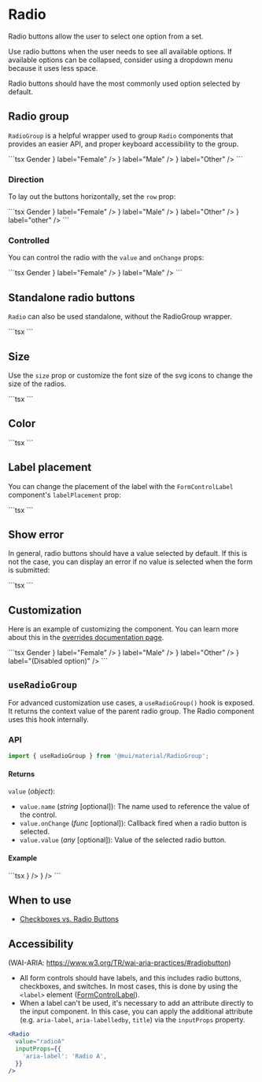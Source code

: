 
# Radio

<p className="description">
  Radio buttons allow the user to select one option from a set.
</p>

Use radio buttons when the user needs to see all available options.
If available options can be collapsed, consider using a dropdown menu because it uses less space.

Radio buttons should have the most commonly used option selected by default.

## Radio group

`RadioGroup` is a helpful wrapper used to group `Radio` components that provides an easier API, and proper keyboard accessibility to the group.

<RadioButtonsGroup />
```tsx
<FormControl component="fieldset">
  <FormLabel component="legend">Gender</FormLabel>
  <RadioGroup
    aria-label="gender"
    defaultValue="female"
    name="radio-buttons-group"
  >
    <FormControlLabel value="female" control={<Radio />} label="Female" />
    <FormControlLabel value="male" control={<Radio />} label="Male" />
    <FormControlLabel value="other" control={<Radio />} label="Other" />
  </RadioGroup>
</FormControl>
```

### Direction

To lay out the buttons horizontally, set the `row` prop:

<RowRadioButtonsGroup />
```tsx
<FormControl component="fieldset">
  <FormLabel component="legend">Gender</FormLabel>
  <RadioGroup row aria-label="gender" name="row-radio-buttons-group">
    <FormControlLabel value="female" control={<Radio />} label="Female" />
    <FormControlLabel value="male" control={<Radio />} label="Male" />
    <FormControlLabel value="other" control={<Radio />} label="Other" />
    <FormControlLabel
      value="disabled"
      disabled
      control={<Radio />}
      label="other"
    />
  </RadioGroup>
</FormControl>
```

### Controlled

You can control the radio with the `value` and `onChange` props:

<ControlledRadioButtonsGroup />
```tsx
<FormControl component="fieldset">
  <FormLabel component="legend">Gender</FormLabel>
  <RadioGroup
    aria-label="gender"
    name="controlled-radio-buttons-group"
    value={value}
    onChange={handleChange}
  >
    <FormControlLabel value="female" control={<Radio />} label="Female" />
    <FormControlLabel value="male" control={<Radio />} label="Male" />
  </RadioGroup>
</FormControl>
```

## Standalone radio buttons

`Radio` can also be used standalone, without the RadioGroup wrapper.

<RadioButtons />
```tsx
<Radio
  checked={selectedValue === 'a'}
  onChange={handleChange}
  value="a"
  name="radio-buttons"
  inputProps={{ 'aria-label': 'A' }}
/>
<Radio
  checked={selectedValue === 'b'}
  onChange={handleChange}
  value="b"
  name="radio-buttons"
  inputProps={{ 'aria-label': 'B' }}
/>
```

## Size

Use the `size` prop or customize the font size of the svg icons to change the size of the radios.

<SizeRadioButtons />
```tsx
<Radio {...controlProps('a')} size="small" />
<Radio {...controlProps('b')} />
<Radio
  {...controlProps('c')}
  sx={{
    '& .MuiSvgIcon-root': {
      fontSize: 28,
    },
  }}
/>
```

## Color

<ColorRadioButtons />
```tsx
<Radio {...controlProps('a')} />
<Radio {...controlProps('b')} color="secondary" />
<Radio {...controlProps('c')} color="success" />
<Radio {...controlProps('d')} color="default" />
<Radio
  {...controlProps('e')}
  sx={{
    color: pink[800],
    '&.Mui-checked': {
      color: pink[600],
    },
  }}
/>
```

## Label placement

You can change the placement of the label with the `FormControlLabel` component's `labelPlacement` prop:

<FormControlLabelPlacement />
```tsx
<FormControlLabelPlacement />
```

## Show error

In general, radio buttons should have a value selected by default. If this is not the case, you can display an error if no value is selected when the form is submitted:

<ErrorRadios />
```tsx
<ErrorRadios />
```

## Customization

Here is an example of customizing the component.
You can learn more about this in the [overrides documentation page](/customization/how-to-customize/).

<CustomizedRadios />
```tsx
<FormControl component="fieldset">
  <FormLabel component="legend">Gender</FormLabel>
  <RadioGroup
    defaultValue="female"
    aria-label="gender"
    name="customized-radios"
  >
    <FormControlLabel value="female" control={<BpRadio />} label="Female" />
    <FormControlLabel value="male" control={<BpRadio />} label="Male" />
    <FormControlLabel value="other" control={<BpRadio />} label="Other" />
    <FormControlLabel
      value="disabled"
      disabled
      control={<BpRadio />}
      label="(Disabled option)"
    />
  </RadioGroup>
</FormControl>
```

## `useRadioGroup`

For advanced customization use cases, a `useRadioGroup()` hook is exposed.
It returns the context value of the parent radio group.
The Radio component uses this hook internally.

### API

```jsx
import { useRadioGroup } from '@mui/material/RadioGroup';
```

#### Returns

`value` (_object_):

- `value.name` (_string_ [optional]): The name used to reference the value of the control.
- `value.onChange` (_func_ [optional]): Callback fired when a radio button is selected.
- `value.value` (_any_ [optional]): Value of the selected radio button.

#### Example

<UseRadioGroup />
```tsx
<RadioGroup name="use-radio-group" defaultValue="first">
  <MyFormControlLabel value="first" label="First" control={<Radio />} />
  <MyFormControlLabel value="second" label="Second" control={<Radio />} />
</RadioGroup>
```

## When to use

- [Checkboxes vs. Radio Buttons](https://www.nngroup.com/articles/checkboxes-vs-radio-buttons/)

## Accessibility

(WAI-ARIA: https://www.w3.org/TR/wai-aria-practices/#radiobutton)

- All form controls should have labels, and this includes radio buttons, checkboxes, and switches. In most cases, this is done by using the `<label>` element ([FormControlLabel](/api/form-control-label/)).
- When a label can't be used, it's necessary to add an attribute directly to the input component.
  In this case, you can apply the additional attribute (e.g. `aria-label`, `aria-labelledby`, `title`) via the `inputProps` property.

```jsx
<Radio
  value="radioA"
  inputProps={{
    'aria-label': 'Radio A',
  }}
/>
```
